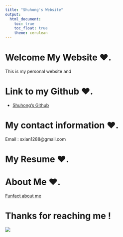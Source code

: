 ```yaml
---
title: "Shuhong's Website"
output: 
  html_document:
    toc: true
    toc_float: true
    theme: cerulean
---
```


# Welcome My Website ❤.

This is my personal website and 



# Link to my Github ❤.

* [Shuhong's Github](https://github.com/ShuhongXiang)

# My contact information ❤.

Email : sxian1288@gmail.com

# My Resume ❤.

# About Me ❤.

[Funfact about me](about.html)

# Thanks for reaching me !

![](images/cat.JPG)
